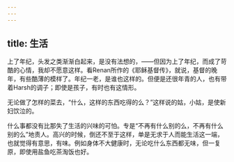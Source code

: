 ```yaml
---
---
---
```

title: 生活
---



上了年纪，头发之类渐渐白起来，是没有法想的，——但因为上了年纪，而成了苛酷的心情，我却不愿意这样。看Renan所作的《耶稣基督传》，就说，基督的晚年，有些酷薄的模样了。年纪一老，是谁也这样的。但便是还很年青的人，也有带着Harsh的调子；即使是孩子，有时也有这情形。

无论做了怎样的菜去，“什么，这样的东西吃得的么？”这样说的姑，小姑，是使新妇饮泣的。

什么事都没有比那失了生活的兴味的可怕。专是“不再有什么别的么，不再有什么别的么”地责人。高兴的时候，倒还不至于这样，单是无求于人而能生活这一端，也就觉得有意思，有味。例如身体不大健康时，无论吃什么东西都无味，但一复原，即使用盐鱼吃茶淘饭也好。